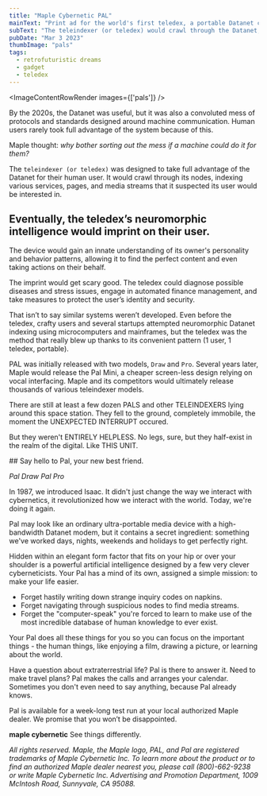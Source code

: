 ```yaml
---
title: "Maple Cybernetic PAL"
mainText: "Print ad for the world's first teledex, a portable Datanet communicator with an integrated artificial assistant."
subText: "The teleindexer (or teledex) would crawl through the Datanet, aggregating services, pages, and media streams that it suspected its user would be interested in."
pubDate: "Mar 3 2023"
thumbImage: "pals"
tags:
  - retrofuturistic dreams
  - gadget
  - teledex
---
```



<ImageContentRowRender 
  images={['pals']}
/>

  By the 2020s, the Datanet was useful, but it was also a convoluted mess of protocols and standards designed around machine communication. Human users rarely took full advantage of the system because of this.

  Maple thought: *why bother sorting out the mess if a machine could do it for them?*

  The `teleindexer (or teledex)` was designed to take full advantage of the Datanet for their human user. It would crawl through its nodes, indexing various services, pages, and media streams that it suspected its user would be interested in.

  ## Eventually, the teledex’s neuromorphic intelligence would imprint on their user.

   The device would gain an innate understanding of its owner's personality and behavior patterns, allowing it to find the perfect content and even taking actions on their behalf.

  The imprint would get scary good. The teledex could diagnose possible diseases and stress issues, engage in automated finance management, and take measures to protect the user’s identity and security.

  That isn’t to say similar systems weren’t developed. Even before the teledex, crafty users and several startups attempted neuromorphic Datanet indexing using microcomputers and mainframes, but the teledex was the method that really blew up thanks to its convenient pattern (1 user, 1 teledex, portable).

  PAL was initially released with two models, `Draw` and `Pro`. Several years later, Maple would release the Pal Mini, a cheaper screen-less design relying on vocal interfacing. Maple and its competitors would ultimately release thousands of various teleindexer models.

  <QuoteRow author={AuthorUniserve} left >
There are still at least a few dozen PALS and other TELEINDEXERS lying around this space station. They fell to the ground, completely immobile, the moment the UNEXPECTED INTERRUPT occured.

But they weren't ENTIRELY HELPLESS. No legs, sure, but they half-exist in the realm of the digital. Like THIS UNIT.
</QuoteRow>

<QuoteRow author={AuthorCAN} transcription>
## Say hello to Pal, your new best friend.

*Pal Draw   Pal Pro*

In 1987, we introduced Isaac. It didn't just change the way we interact with cybernetics, it revolutionized how we interact with the world. Today, we're doing it again.

Pal may look like an ordinary ultra-portable media device with a high-bandwidth Datanet modem, but it contains a secret ingredient: something we've worked days, nights, weekends and holidays to get perfectly right.

Hidden within an elegant form factor that fits on your hip or over your shoulder is a powerful artificial intelligence designed by a few very clever cyberneticists. Your Pal has a mind of its own, assigned a simple mission: to make your life easier.

- Forget hastily writing down strange inquiry codes on napkins.
- Forget navigating through suspicious nodes to find media streams.
- Forget the "computer-speak" you're forced to learn to make use of the most incredible database of human knowledge to ever exist.

Your Pal does all these things for you so you can focus on the important things - the human things, like enjoying a film, drawing a picture, or learning about the world.

Have a question about extraterrestrial life? Pal is there to answer it. Need to make travel plans? Pal makes the calls and arranges your calendar. Sometimes you don't even need to say anything, because Pal already knows.

Pal is available for a week-long test run at your local authorized Maple dealer. We promise that you won’t be disappointed.

**maple cybernetic**
See things differently.

*All rights reserved. Maple, the Maple logo, PAL, and Pal are registered trademarks of Maple Cybernetic Inc. To learn more about the product or to find an authorized Maple dealer nearest you, please call (800)-662-9238 or write Maple Cybernetic Inc. Advertising and Promotion Department, 1009 McIntosh Road, Sunnyvale, CA 95088.*
</QuoteRow>